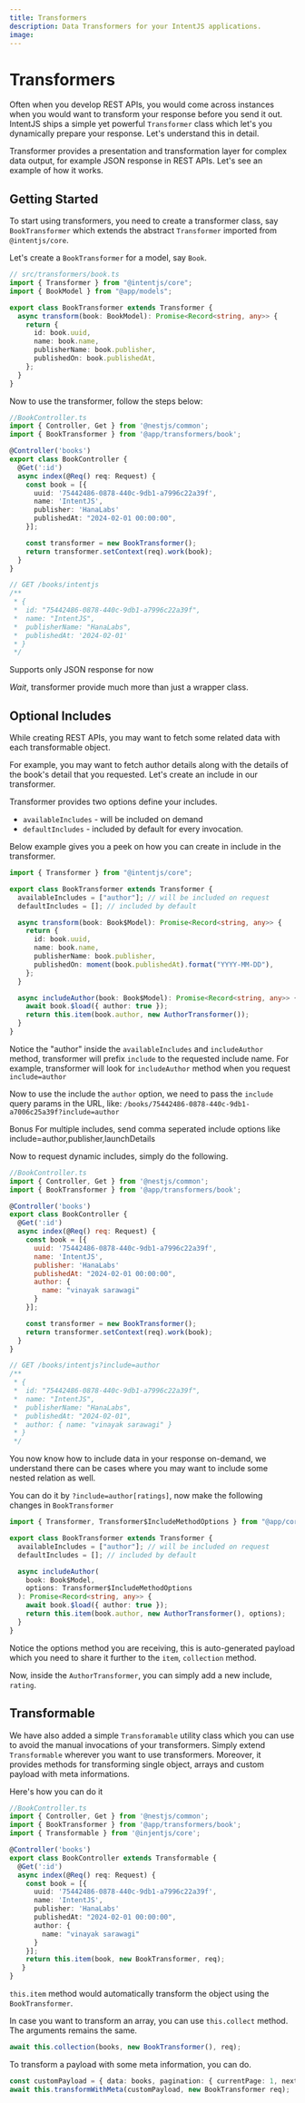 ```yaml
---
title: Transformers
description: Data Transformers for your IntentJS applications.
image:
---
```


# Transformers

Often when you develop REST APIs, you would come across instances when you would want to transform your response before you send it out. IntentJS ships a simple yet powerful `Transformer` class which let's you dynamically prepare your response. Let's understand this in detail.

Transformer provides a presentation and transformation layer for complex data output, for example JSON response in REST APIs. Let's see an example of how it works.

## Getting Started

To start using transformers, you need to create a transformer class, say `BookTransformer` which extends the abstract `Transformer` imported from `@intentjs/core`.

Let's create a `BookTransformer` for a model, say `Book`.

```ts
// src/transformers/book.ts
import { Transformer } from "@intentjs/core";
import { BookModel } from "@app/models";

export class BookTransformer extends Transformer {
  async transform(book: BookModel): Promise<Record<string, any>> {
    return {
      id: book.uuid,
      name: book.name,
      publisherName: book.publisher,
      publishedOn: book.publishedAt,
    };
  }
}
```

Now to use the transformer, follow the steps below:

```ts
//BookController.ts
import { Controller, Get } from '@nestjs/common';
import { BookTransformer } from '@app/transformers/book';

@Controller('books')
export class BookController {
  @Get(':id')
  async index(@Req() req: Request) {
    const book = [{
      uuid: '75442486-0878-440c-9db1-a7996c22a39f',
      name: 'IntentJS',
      publisher: 'HanaLabs'
      publishedAt: "2024-02-01 00:00:00",
    }];

    const transformer = new BookTransformer();
    return transformer.setContext(req).work(book);
  }
}

// GET /books/intentjs
/**
 * {
 *  id: "75442486-0878-440c-9db1-a7996c22a39f",
 *  name: "IntentJS",
 *  publisherName: "HanaLabs",
 *  publishedAt: '2024-02-01'
 * }
 */
```

<Callout type="info">
  Supports only JSON response for now
</Callout>

_Wait_, transformer provide much more than just a wrapper class.

## Optional Includes
While creating REST APIs, you may want to fetch some related data with each transformable object.

For example, you may want to fetch author details along with the details of the book's detail that you requested. Let's create an include in our transformer.

Transformer provides two options define your includes.

- `availableIncludes` - will be included on demand
- `defaultIncludes` - included by default for every invocation.

Below example gives you a peek on how you can create in include in the transformer.

```ts
import { Transformer } from "@intentjs/core";

export class BookTransformer extends Transformer {
  availableIncludes = ["author"]; // will be included on request
  defaultIncludes = []; // included by default

  async transform(book: Book$Model): Promise<Record<string, any>> {
    return {
      id: book.uuid,
      name: book.name,
      publisherName: book.publisher,
      publishedOn: moment(book.publishedAt).format("YYYY-MM-DD"),
    };
  }

  async includeAuthor(book: Book$Model): Promise<Record<string, any>> {
    await book.$load({ author: true });
    return this.item(book.author, new AuthorTransformer());
  }
}
```

Notice the "author" inside the `availableIncludes` and `includeAuthor` method, transformer will prefix `include` to the requested include name. For example, transformer will look for `includeAuthor` method when you request `include=author`

Now to use the include the `author` option, we need to pass the `include` query params in the URL, like: `/books/75442486-0878-440c-9db1-a7006c25a39f?include=author`

<Callout type="info" emoji="ℹ️">
  Bonus For multiple includes, send comma seperated include options like
  include=author,publisher,launchDetails
</Callout>

Now to request dynamic includes, simply do the following.

```javascript
//BookController.ts
import { Controller, Get } from '@nestjs/common';
import { BookTransformer } from '@app/transformers/book';

@Controller('books')
export class BookController {
  @Get(':id')
  async index(@Req() req: Request) {
    const book = [{
      uuid: '75442486-0878-440c-9db1-a7996c22a39f',
      name: 'IntentJS',
      publisher: 'HanaLabs'
      publishedAt: "2024-02-01 00:00:00",
      author: {
        name: "vinayak sarawagi"
      }
    }];

    const transformer = new BookTransformer();
    return transformer.setContext(req).work(book);
  }
}

// GET /books/intentjs?include=author
/**
 * {
 *  id: "75442486-0878-440c-9db1-a7996c22a39f",
 *  name: "IntentJS",
 *  publisherName: "HanaLabs",
 *  publishedAt: "2024-02-01",
 *  author: { name: "vinayak sarawagi" }
 * }
 */
```

You now know how to include data in your response on-demand, we understand there can be cases where you may want to include some nested relation as well.

You can do it by `?include=author[ratings]`, now make the following changes in `BookTransformer`

```typescript
import { Transformer, Transformer$IncludeMethodOptions } from "@app/core";

export class BookTransformer extends Transformer {
  availableIncludes = ["author"]; // will be included on request
  defaultIncludes = []; // included by default

  async includeAuthor(
    book: Book$Model,
    options: Transformer$IncludeMethodOptions
  ): Promise<Record<string, any>> {
    await book.$load({ author: true });
    return this.item(book.author, new AuthorTransformer(), options);
  }
}
```

Notice the options method you are receiving, this is auto-generated payload which you need to share it further to the `item`, `collection` method.

Now, inside the `AuthorTransformer`, you can simply add a new include, `rating`.

## Transformable

We have also added a simple `Transforamable` utility class which you can use to avoid the manual invocations of your transformers. Simply extend `Transformable` wherever you want to use transformers. Moreover, it provides methods for transforming single object, arrays and custom payload with meta informations.

Here's how you can do it

```typescript
//BookController.ts
import { Controller, Get } from '@nestjs/common';
import { BookTransformer } from '@app/transformers/book';
import { Transformable } from '@injentjs/core';

@Controller('books')
export class BookController extends Transformable {
  @Get(':id')
  async index(@Req() req: Request) {
    const book = [{
      uuid: '75442486-0878-440c-9db1-a7996c22a39f',
      name: 'IntentJS',
      publisher: 'HanaLabs'
      publishedAt: "2024-02-01 00:00:00",
      author: {
        name: "vinayak sarawagi"
      }
    }];
    return this.item(book, new BookTransformer, req);
   }
}
```

`this.item` method would automatically transform the object using the `BookTransformer`.

In case you want to transform an array, you can use `this.collect` method. The arguments remains the same.

```typescript
await this.collection(books, new BookTransformer(), req);
```

To transform a payload with some meta information, you can do.

```typescript
const customPayload = { data: books, pagination: { currentPage: 1, nextPage: 2} }
await this.transformWithMeta(customPayload, new BookTransformer req);
```
